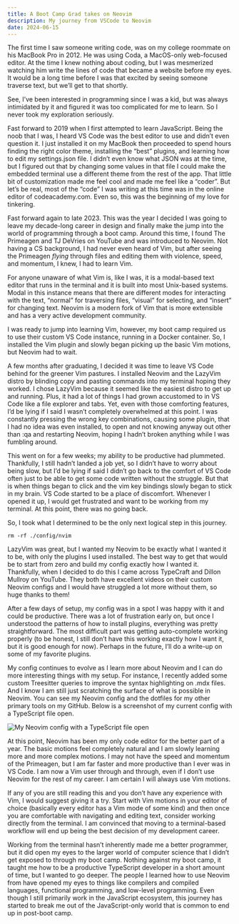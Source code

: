 ```yaml
---
title: A Boot Camp Grad takes on Neovim
description: My journey from VSCode to Neovim
date: 2024-06-15
---
```


The first time I saw someone writing code, was on my college roommate on his MacBook Pro in 2012. He was using Coda, a MacOS-only web-focused editor. At the time I knew nothing about coding, but I was mesmerized watching him write the lines of code that became a website before my eyes. It would be a long time before I was that excited by seeing someone traverse text, but we’ll get to that shortly.

See, I’ve been interested in programming since I was a kid, but was always intimidated by it and figured it was too complicated for me to learn. So I never took my exploration seriously. 

Fast forward to 2019 when I first attempted to learn JavaScript. Being the noob that I was, I heard VS Code was the best editor to use and didn’t even question it. I just installed it on my MacBook then proceeded to spend hours finding the right color theme, installing the “best” plugins, and learning how to edit my settings.json file. I didn’t even know what JSON was at the time, but I figured out that by changing some values in that file I could make the embedded terminal use a different theme from the rest of the app. That little bit of customization made me feel cool and made me feel like a “coder”. But let’s be real, most of the “code” I was writing at this time was in the online editor of codeacademy.com. Even so, this was the beginning of my love for tinkering.

Fast forward again to late 2023. This was the year I decided I was going to leave my decade-long career in design and finally make the jump into the world of programming through a boot camp. Around this time, I found <InlineLink to="https://www.youtube.com/@ThePrimeTimeagen" blank={true}>The Primeagen</InlineLink> and <InlineLink to="https://www.youtube.com/@teej_dv" blank={true}>TJ DeVries</InlineLink> on YouTube and was introduced to <InlineLink to="https://neovim.io/" blank={true}>Neovim</InlineLink>. Not having a CS background, I had never even heard of Vim, but after seeing the Primeagen <InlineLink to="https://www.youtube.com/watch?v=y6VJBeZEDZU" blank={true}>*flying*</InlineLink> through files and editing them with violence, speed, and momentum, I knew, I had to learn Vim. 

For anyone unaware of what Vim is, like I was, it is a modal-based text editor that runs in the terminal and it is built into most Unix-based systems. Modal in this instance means that there are different modes for interacting with the text, “normal” for traversing files, “visual” for selecting, and “insert” for changing text. Neovim is a modern fork of Vim that is more extensible and has a very active development community.

I was ready to jump into learning Vim, however, my boot camp required us to use their custom VS Code instance, running in a Docker container. So, I installed the Vim plugin and slowly began picking up the basic Vim motions, but Neovim had to wait.

A few months after graduating, I decided it was time to leave VS Code behind for the greener Vim pastures. I installed <InlineLink to="https://neovim.io/" blank={true}>Neovim</InlineLink> and the <InlineLink to="https://www.lazyvim.orghttps://www.lazyvim.org/https://www.lazyvim.org//" blank={true}>LazyVim</InlineLink> distro by blinding copy and pasting commands into my terminal hoping they worked. I chose LazyVim because it seemed like the easiest distro to get up and running. Plus, it had a lot of things I had grown accustomed to in VS Code like a file explorer and tabs. Yet, even with those comforting features, I’d be lying if I said I wasn’t completely overwhelmed at this point. I was constantly pressing the wrong key combinations, causing some plugin, that I had no idea was even installed, to open and not knowing anyway out other than :qa and restarting Neovim, hoping I hadn’t broken anything while I was fumbling around.

This went on for a few weeks; my ability to be productive had plummeted. Thankfully, I still hadn’t landed a job yet, so I didn’t have to worry about being slow, but I’d be lying if said I didn’t go back to the comfort of VS Code often just to be able to get some code written without the struggle. But that is when things began to click and the vim key bindings slowly began to stick in my brain. VS Code started to be a place of discomfort. Whenever I opened it up, I would get frustrated and want to be working from my terminal. At this point, there was no going back.

So, I took what I determined to be the only next logical step in this journey.

```
rm -rf ./config/nvim
```

LazyVim was great, but I wanted my Neovim to be exactly what I wanted it to be, with only the plugins I used installed. The best way to get that would be to start from zero and build my config exactly how I wanted it. Thankfully, when I decided to do this I came across <InlineLink to="https://www.youtube.com/@typecraft_dev" blank={true}>TypeCraft</InlineLink> and <InlineLink to="https://www.youtube.com/@dmmulroy" blank={true}>Dillon Mullroy</InlineLink> on YouTube. They both have excellent videos on their custom Neovim configs and I would have struggled a lot more without them, so huge thanks to them!  

After a few days of setup, my config was in a spot I was happy with it and could be productive. There was a lot of frustration early on, but once I understood the patterns of how to install plugins, everything was pretty straightforward. The most difficult part was getting auto-complete working properly (to be honest, I still don’t have this working exactly how I want it, but it is good enough for now). Perhaps in the future, I’ll do a write-up on some of my favorite plugins.

My config continues to evolve as I learn more about Neovim and I can do more interesting things with my setup. For instance, I recently added some custom Treesitter queries to improve the syntax highlighting on .mdx files. And I know I am still just scratching the surface of what is possible in Neovim. You can see my Neovim config and the dotfiles for my other primary tools on my <InlineLink to="https://github.com/kttlr/dotfiles" blank={true}>GitHub</InlineLink>. Below is a screenshot of my current config with a TypeScript file open.

<Image src={configScreenshot} alt="My Neovim config with a TypeScript file open" />

At this point, Neovim has been my only code editor for the better part of a year. The basic motions feel completely natural and I am slowly learning more and more complex motions. I may not have the speed and momentum of the Primeagen, but I am far faster and more productive than I ever was in VS Code. I am now a Vim user through and through, even if I don’t use Neovim for the rest of my career. I am certain I will always use Vim motions.

If any of you are still reading this and you don’t have any experience with Vim, I would suggest giving it a try. Start with Vim motions in your editor of choice (basically every editor has a Vim mode of some kind) and then once you are comfortable with navigating and editing text, consider working directly from the terminal. I am convinced that moving to a terminal-based workflow will end up being the best decision of my development career.

Working from the terminal hasn’t inherently made me a better programmer, but it did open my eyes to the larger world of computer science that I didn’t get exposed to through my boot camp. Nothing against my boot camp, it taught me how to be a productive TypeScript developer in a short amount of time, but I wanted to go deeper. The people I learned how to use Neovim from have opened my eyes to things like compilers and compiled languages, functional programming, and low-level programming. Even though I still primarily work in the JavaScript ecosystem, this journey has started to break me out of the JavaScript-only world that is common to end up in post-boot camp.
